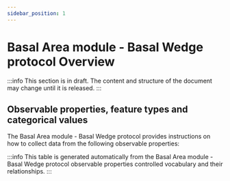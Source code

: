 ```yaml
---
sidebar_position: 1
---
```



# Basal Area module - Basal Wedge protocol Overview

:::info
This section is in draft. The content and structure of the document may change until it is released.
:::

## Observable properties, feature types and categorical values

The Basal Area module - Basal Wedge protocol provides instructions on how to collect data from the following observable properties:

<OverviewTable moduleOpCollectionUri="https://linked.data.gov.au/def/nrm/84b0a152-e6f6-4ea2-b973-04238034bb52" />

:::info
This table is generated automatically from the Basal Area module - Basal Wedge protocol observable properties controlled vocabulary and their relationships.
:::
